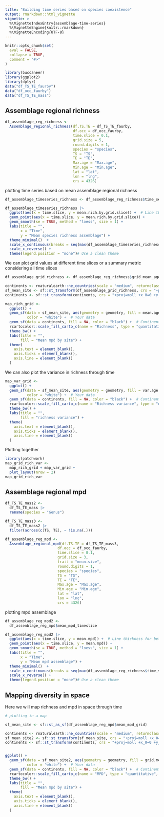 ```yaml
---
title: "Building time series based on species coexistence"
output: rmarkdown::html_vignette
vignette: >
  %\VignetteIndexEntry{assemblage-time-series}
  %\VignetteEngine{knitr::rmarkdown}
  %\VignetteEncoding{UTF-8}
---
```


```r
knitr::opts_chunk$set(
  eval = FALSE,
  collapse = TRUE,
  comment = "#>"
)
```

```r
library(buccaneer)
library(ggplot2)
library(dplyr)
data("df_TS_TE_faurby")
data("df_occ_faurby")
data("df_TS_TE_mass")

```


## Assemblage regional richness

```r
df_assemblage_reg_richness <- 
  Assemblage_regional_richness(df.TS.TE = df_TS_TE_faurby,
                               df.occ = df_occ_faurby, 
                               time.slice = 0.1, 
                               grid.size = 5,
                               round.digits = 1,
                               species = "species",
                               TS = "TS",
                               TE = "TE",
                               Max.age = "Max.age",
                               Min.age = "Min.age", 
                               lat = "lat", 
                               lon = "lng", 
                               crs = 4326)

```

plotting time series based on mean assemblage regional richness

```r

df_assemblage_timeseries_richness <- df_assemblage_reg_richness$time_series_rich

df_assemblage_timeseries_richness |> 
  ggplot(aes(x = time.slice, y = mean.rich.by.grid.slice)) +  # Line thickness for better visibility
  geom_point(aes(x = time.slice, y = mean.rich.by.grid.slice)) +
  geom_smooth(se = TRUE, method = "loess", size = 1) +
  labs(title = "",
       x = "Time",
       y = "Mean species richness assemblage") +
  theme_minimal()  +
  scale_x_continuous(breaks = seq(max(df_assemblage_timeseries_richness$time.slice), 0, by = -10)) +
  scale_x_reverse() +
  theme(legend.position = "none")# Use a clean theme
```

We can plot grid values at different time slices or a summary metric considering all time slices

```r
df_assemblage_grid_richness <- df_assemblage_reg_richness$grid_mean_age

continents <- rnaturalearth::ne_countries(scale = "medium", returnclass = "sf")
sf_mean_site <- sf::st_transform(df_assemblage_grid_richness, crs = "+proj=moll +x_0=0 +y_0=0 +lat_0=0 +lon_0=0")
continents <- sf::st_transform(continents, crs = "+proj=moll +x_0=0 +y_0=0 +lat_0=0 +lon_0=0")

map_rich_grid <- 
  ggplot() +
  geom_sf(data = sf_mean_site, aes(geometry = geometry, fill = mean.age.grid),
          color = "white") +  # Your data
  geom_sf(data = continents, fill = NA, color = "black") +  # Continent boundaries
  rcartocolor::scale_fill_carto_c(name = "Richness", type = "quantitative", palette = "SunsetDark") +  # Optional: Use a color scale
  theme_bw() +
  labs(title = "",
       fill = "Mean mpd by site") +
  theme(
    axis.text = element_blank(),  
    axis.ticks = element_blank(),
    axis.line = element_blank()
  ) 

```
We can also plot the variance in richness through time

```r
map_var_grid <- 
  ggplot() +
  geom_sf(data = sf_mean_site, aes(geometry = geometry, fill = var.age.grid),
          color = "white") +  # Your data
  geom_sf(data = continents, fill = NA, color = "black") +  # Continent boundaries
  rcartocolor::scale_fill_carto_c(name = "Richness variance", type = "quantitative", palette = "SunsetDark") +  # Optional: Use a color scale
  theme_bw() +
  labs(title = "",
       fill = "richness variance") +
  theme(
    axis.text = element_blank(),  
    axis.ticks = element_blank(),
    axis.line = element_blank()
  ) 

```
Plotting together

```r
library(patchwork)
map_grid_rich_var <- 
  map_rich_grid + map_var_grid +
  plot_layout(nrow = 2)
map_grid_rich_var
```


## Assemblage regional mpd

```r
df_TS_TE_mass2 <- 
  df_TS_TE_mass |> 
  rename(species = "Genus")

df_TS_TE_mass3 <-
  df_TS_TE_mass2 |> 
  filter(across(c(TS, TE), ~ !is.na(.)))

df_assemblage_reg_mpd <- 
  Assemblage_regional_mpd(df.TS.TE = df_TS_TE_mass3,
                        df.occ = df_occ_faurby, 
                        time.slice = 0.1, 
                        grid.size = 3, 
                        trait = "mean.size", 
                        round.digits = 1, 
                        species = "species", 
                        TS = "TS", 
                        TE = "TE",
                        Max.age = "Max.age",
                        Min.age = "Min.age", 
                        lat = "lat",
                        lon = "lng",
                        crs = 4326)
```


plotting mpd assemblage

```r
df_assemblage_reg_mpd2 <- 
  df_assemblage_reg_mpd$mean_mpd_timeslice

df_assemblage_reg_mpd2 |> 
  ggplot(aes(x = time.slice, y = mean.mpd)) +  # Line thickness for better visibility
  geom_point(aes(x = time.slice, y = mean.mpd)) +
  geom_smooth(se = TRUE, method = "loess", size = 1) +
  labs(title = "",
       x = "Time",
       y = "Mean mpd assemblage") +
  theme_minimal()  +
  scale_x_continuous(breaks = seq(max(df_assemblage_reg_richness$time_series_rich$time.slice), 0, by = -10)) +
  scale_x_reverse() +
  theme(legend.position = "none")# Use a clean theme
```

## Mapping diversity in space

Here we will map richness and mpd in space through time

```r


# plotting in a map

sf_mean_site <- sf::st_as_sf(df_assemblage_reg_mpd$mean_mpd_grid) 

continents <- rnaturalearth::ne_countries(scale = "medium", returnclass = "sf")
sf_mean_site2 <- sf::st_transform(sf_mean_site, crs = "+proj=moll +x_0=0 +y_0=0 +lat_0=0 +lon_0=0")
continents <- sf::st_transform(continents, crs = "+proj=moll +x_0=0 +y_0=0 +lat_0=0 +lon_0=0")


ggplot() +
  geom_sf(data = sf_mean_site2, aes(geometry = geometry, fill = grid.mean),
          color = "white") +  # Your data
  geom_sf(data = continents, fill = NA, color = "black") +  # Continent boundaries
  rcartocolor::scale_fill_carto_c(name = "MPD", type = "quantitative", palette = "SunsetDark") +  # Optional: Use a color scale
  theme_bw() +
  labs(title = "",
       fill = "Mean mpd by site") +
  theme(
    axis.text = element_blank(),  
    axis.ticks = element_blank(),
    axis.line = element_blank()
  ) 

```

